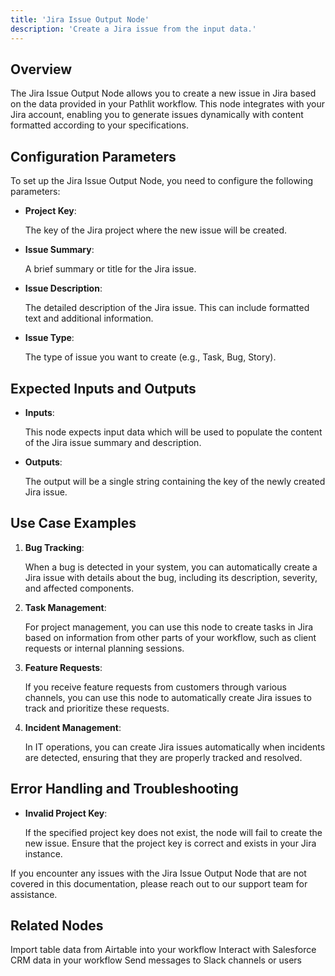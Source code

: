 ```yaml
---
title: 'Jira Issue Output Node'
description: 'Create a Jira issue from the input data.'
---
```


## Overview
The Jira Issue Output Node allows you to create a new issue in Jira based on the data provided in your Pathlit workflow. This node integrates with your Jira account, enabling you to generate issues dynamically with content formatted according to your specifications.

## Configuration Parameters

To set up the Jira Issue Output Node, you need to configure the following parameters:

* **Project Key**:

    The key of the Jira project where the new issue will be created.

* **Issue Summary**:

    A brief summary or title for the Jira issue.

* **Issue Description**:

    The detailed description of the Jira issue. This can include formatted text and additional information.

* **Issue Type**:

    The type of issue you want to create (e.g., Task, Bug, Story).

## Expected Inputs and Outputs
- **Inputs**:

    This node expects input data which will be used to populate the content of the Jira issue summary and description.

- **Outputs**:

    The output will be a single string containing the key of the newly created Jira issue.

## Use Case Examples
1. **Bug Tracking**:

    When a bug is detected in your system, you can automatically create a Jira issue with details about the bug, including its description, severity, and affected components.

2. **Task Management**:

    For project management, you can use this node to create tasks in Jira based on information from other parts of your workflow, such as client requests or internal planning sessions.

3. **Feature Requests**:

    If you receive feature requests from customers through various channels, you can use this node to automatically create Jira issues to track and prioritize these requests.

4. **Incident Management**:

    In IT operations, you can create Jira issues automatically when incidents are detected, ensuring that they are properly tracked and resolved.

## Error Handling and Troubleshooting
- **Invalid Project Key**:

    If the specified project key does not exist, the node will fail to create the new issue. Ensure that the project key is correct and exists in your Jira instance.

If you encounter any issues with the Jira Issue Output Node that are not covered in this documentation, please reach out to our support team for assistance.

## Related Nodes
<CardGroup>
  <Card
    title="Airtable Input Node"
    href="/pathways/airtable-in"
  >
    Import table data from Airtable into your workflow
  </Card>
  <Card
    title="Salesforce Node"
    href="/pathways/salesforce"
  >
    Interact with Salesforce CRM data in your workflow
  </Card>
  <Card
    title="Slack Message Send Node"
    href="/pathways/slack-message-send"
  >
    Send messages to Slack channels or users
  </Card>
</CardGroup>